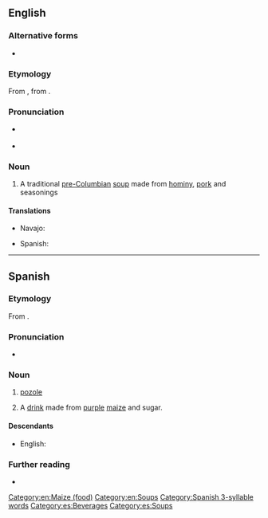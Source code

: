==English==

===Alternative forms===
* {{l|en|posole}}
{{wikipedia}}

===Etymology===
From {{bor|en|es|pozole}}, from {{der|en|nci|pozolli||stew of maize kernels}}.

===Pronunciation===
* {{a|UK}} {{IPA|/pəˈsəʊleɪ/|/pəˈzəʊleɪ/|lang=en}}
* {{a|US}} {{IPA|/pəˈsoʊˌleɪ/|/pəˈzoʊˌleɪ/|lang=en}}
{{rfap|lang=en}}

===Noun===
{{en-noun}}

# {{lb|en|US}} A traditional [[pre-Columbian]] [[soup]] made from [[hominy]], [[pork]] and seasonings

====Translations====
{{trans-top|a hominy soup}}
* Navajo: {{t|nv|haníígaii}}
{{trans-mid}}
* Spanish: {{t|es|pozole|m}}
{{trans-bottom}}

[[Category:en:Maize (food)]]
[[Category:en:Soups]]

----

==Spanish==
{{wikipedia|lang=es}}

===Etymology===
From {{bor|es|nci|pozolli||stew of maize kernels}}.

===Pronunciation===
* {{es-IPA}}

===Noun===
{{es-noun|m}}

# {{lb|es|Mexico}} [[#English|pozole]]
# {{lb|es|Honduras}} A [[drink]] made from [[purple]] [[maize]] and sugar.

====Descendants====
* English: {{l|en|pozole}}

===Further reading===
* {{R:DRAE}}

[[Category:Spanish 3-syllable words]]
[[Category:es:Beverages]]
[[Category:es:Soups]]